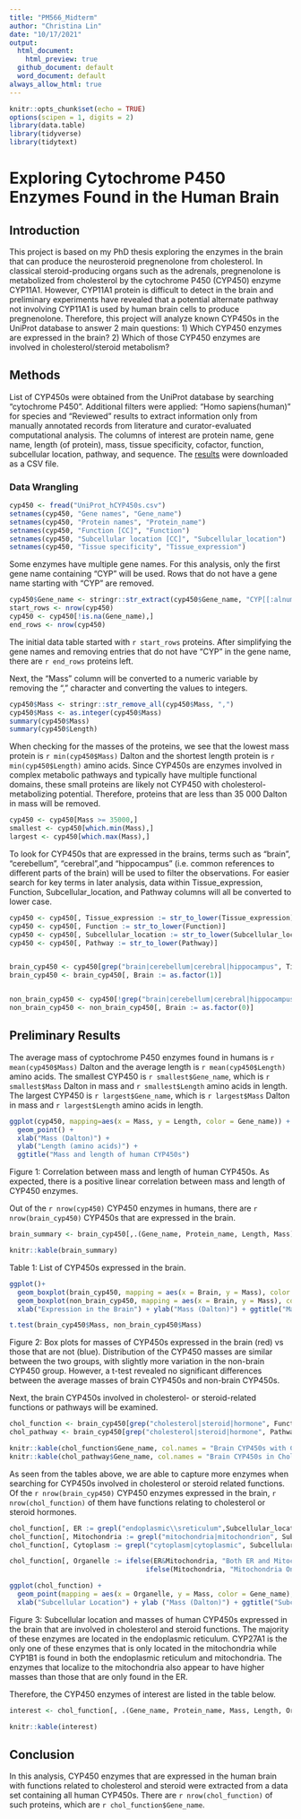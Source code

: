 ```yaml
---
title: "PM566_Midterm"
author: "Christina Lin"
date: "10/17/2021"
output:  
  html_document:
    html_preview: true
  github_document: default
  word_document: default
always_allow_html: true
---
```


```r
knitr::opts_chunk$set(echo = TRUE)
options(scipen = 1, digits = 2)
library(data.table)
library(tidyverse)
library(tidytext)

```

# Exploring Cytochrome P450 Enzymes Found in the Human Brain

## Introduction
This project is based on my PhD thesis exploring the enzymes in the brain that can produce the neurosteroid pregnenolone from cholesterol. In classical steroid-producing organs such as the adrenals, pregnenolone is metabolized from cholesterol by the cytochrome P450 (CYP450) enzyme CYP11A1. However, CYP11A1 protein is difficult to detect in the brain and preliminary experiments have revealed that a potential alternate pathway not involving CYP11A1 is used by human brain cells to produce pregnenolone. Therefore, this project will analyze known CYP450s in the UniProt database to answer 2 main questions: 1) Which CYP450 enzymes are expressed in the brain? 2) Which of those CYP450 enzymes are involved in cholesterol/steroid metabolism? 


## Methods
List of CYP450s were obtained from the UniProt database by searching "cytochrome P450". Additional filters were applied: "Homo sapiens(human)" for species and "Reviewed" results to extract information only from manually annotated records from literature and curator-evaluated computational analysis. The columns of interest are protein name, gene name, length (of protein), mass, tissue specificity, cofactor, function, subcellular location, pathway, and sequence. The [results](https://www.uniprot.org/uniprot/?query=cytochrome%20p450&fil=organism%3A%22Homo%20sapiens%20(Human)%20%5B9606%5D%22%20AND%20reviewed%3Ayes&columns=id%2Centry%20name%2Cprotein%20names%2Cgenes%2Corganism%2Clength%2Cmass%2Ccomment(TISSUE%20SPECIFICITY)%2Ccomment(COFACTOR)%2Ccomment(FUNCTION)%2Ccomment(SUBCELLULAR%20LOCATION)%2Ccomment(PATHWAY)%2Csequence&sort=score) were downloaded as a CSV file. 

### Data Wrangling
```r
cyp450 <- fread("UniProt_hCYP450s.csv")
setnames(cyp450, "Gene names", "Gene_name")
setnames(cyp450, "Protein names", "Protein_name")
setnames(cyp450, "Function [CC]", "Function")
setnames(cyp450, "Subcellular location [CC]", "Subcellular_location")
setnames(cyp450, "Tissue specificity", "Tissue_expression")
```

Some enzymes have multiple gene names. For this analysis, only the first gene name containing "CYP" will be used. Rows that do not have a gene name starting with "CYP" are removed. 

```r
cyp450$Gene_name <- stringr::str_extract(cyp450$Gene_name, "CYP[[:alnum:]]+")
start_rows <- nrow(cyp450)
cyp450 <- cyp450[!is.na(Gene_name),]
end_rows <- nrow(cyp450)
```

The initial data table started with `r start_rows` proteins. After simplifying the gene names and removing entries that do not have "CYP" in the gene name, there are `r end_rows` proteins left. 


Next, the "Mass" column will be converted to a numeric variable by removing the "," character and converting the values to integers. 

```r
cyp450$Mass <- stringr::str_remove_all(cyp450$Mass, ",")
cyp450$Mass <- as.integer(cyp450$Mass)
summary(cyp450$Mass)
summary(cyp450$Length)
```

When checking for the masses of the proteins, we see that the lowest mass protein is `r min(cyp450$Mass)` Dalton and the shortest length protein is `r min(cyp450$Length)` amino acids. Since CYP450s are enzymes involved in complex metabolic pathways and typically have multiple functional domains, these small proteins are likely not CYP450 with cholesterol-metabolizing potential. Therefore, proteins that are less than 35 000 Dalton in mass will be removed. 

```r
cyp450 <- cyp450[Mass >= 35000,]
smallest <- cyp450[which.min(Mass),]
largest <- cyp450[which.max(Mass),]

```


To look for CYP450s that are expressed in the brains, terms such as "brain", "cerebellum", "cerebral",and "hippocampus" (i.e. common references to different parts of the brain) will be used to filter the observations. For easier search for key terms in later analysis, data within Tissue_expression, Function, Subcellular_location, and Pathway columns will all be converted to lower case. 

```r
cyp450 <- cyp450[, Tissue_expression := str_to_lower(Tissue_expression)]
cyp450 <- cyp450[, Function := str_to_lower(Function)]
cyp450 <- cyp450[, Subcellular_location := str_to_lower(Subcellular_location)]
cyp450 <- cyp450[, Pathway := str_to_lower(Pathway)]


brain_cyp450 <- cyp450[grep("brain|cerebellum|cerebral|hippocampus", Tissue_expression),]
brain_cyp450 <- brain_cyp450[, Brain := as.factor(1)]


non_brain_cyp450 <- cyp450[!grep("brain|cerebellum|cerebral|hippocampus", Tissue_expression),]
non_brain_cyp450 <- non_brain_cyp450[, Brain := as.factor(0)]
```



## Preliminary Results

The average mass of cyptochrome P450 enzymes found in humans is `r mean(cyp450$Mass)` Dalton and the average length is `r mean(cyp450$Length)` amino acids. The smallest CYP450 is `r smallest$Gene_name`, which is `r smallest$Mass` Dalton in mass and `r smallest$Length` amino acids in length. The largest CYP450 is `r largest$Gene_name`, which is `r largest$Mass` Dalton in mass and `r largest$Length` amino acids in length.


```r
ggplot(cyp450, mapping=aes(x = Mass, y = Length, color = Gene_name)) +
  geom_point() +
  xlab("Mass (Dalton)") +
  ylab("Length (amino acids)") +
  ggtitle("Mass and length of human CYP450s")
```

Figure 1: Correlation between mass and length of human CYP450s. As expected, there is a positive linear correlation between mass and length of CYP450 enzymes. 



Out of the `r nrow(cyp450)` CYP450 enzymes in humans, there are `r nrow(brain_cyp450)` CYP450s that are expressed in the brain.

```r
brain_summary <- brain_cyp450[,.(Gene_name, Protein_name, Length, Mass)]

knitr::kable(brain_summary)
```
Table 1: List of CYP450s expressed in the brain. 



```r
ggplot()+
  geom_boxplot(brain_cyp450, mapping = aes(x = Brain, y = Mass), color = "red") +
  geom_boxplot(non_brain_cyp450, mapping = aes(x = Brain, y = Mass), color = "blue") +
  xlab("Expression in the Brain") + ylab("Mass (Dalton)") + ggtitle("Masses of CYP450s Expressed in the Brain vs Not Expressed in the Brain")

t.test(brain_cyp450$Mass, non_brain_cyp450$Mass)
```

Figure 2: Box plots for masses of CYP450s expressed in the brain (red) vs those that are not (blue). Distribution of the CYP450 masses are similar between the two groups, with slightly more variation in the non-brain CYP450 group. However, a t-test revealed no significant differences between the average masses of brain CYP450s and non-brain CYP450s. 


Next, the brain CYP450s involved in cholesterol- or steroid-related functions or pathways will be examined. 

```r
chol_function <- brain_cyp450[grep("cholesterol|steroid|hormone", Function),]
chol_pathway <- brain_cyp450[grep("cholesterol|steroid|hormone", Pathway),]

knitr::kable(chol_function$Gene_name, col.names = "Brain CYP450s with Cholesterol or Steroid Function")
knitr::kable(chol_pathway$Gene_name, col.names = "Brain CYP450s in Cholesterol or Steroid Pathways")
```

As seen from the tables above, we are able to capture more enzymes when searching for CYP450s involved in cholesterol or steroid related functions. Of the `r nrow(brain_cyp450)` CYP450 enzymes expressed in the brain, `r nrow(chol_function)` of them have functions relating to cholesterol or steroid hormones. 


```r
chol_function[, ER := grepl("endoplasmic\\sreticulum",Subcellular_location)]
chol_function[, Mitochondria := grepl("mitochondria|mitochondrion", Subcellular_location)]
chol_function[, Cytoplasm := grepl("cytoplasm|cytoplasmic", Subcellular_location)]

chol_function[, Organelle := ifelse(ER&Mitochondria, "Both ER and Mitochondria", 
                                  ifelse(Mitochondria, "Mitochondria Only", "ER Only"))]

ggplot(chol_function) +
  geom_point(mapping = aes(x = Organelle, y = Mass, color = Gene_name), size = 3) +
  xlab("Subcellular Location") + ylab ("Mass (Dalton)") + ggtitle("Subcellular Location of Cholesteroland Steroid Related Brain CYP450s")

```



Figure 3: Subcellular location and masses of human CYP450s expressed in the brain that are involved in cholesterol and steroid functions. The majority of these enzymes are located in the endoplasmic reticulum. CYP27A1 is the only one of these enzymes that is only located in the mitochondria while CYP1B1 is found in both the endoplasmic reticulum and mitochondria. The enzymes that localize to the mitochondria also appear to have higher masses than those that are only found in the ER. 


Therefore, the CYP450 enzymes of interest are listed in the table below. 
```r
interest <- chol_function[, .(Gene_name, Protein_name, Mass, Length, Organelle)]

knitr::kable(interest)
```



## Conclusion
In this analysis, CYP450 enzymes that are expressed in the human brain with functions related to cholesterol and steroid were extracted from a data set containing all human CYP450s. There are `r nrow(chol_function)` of such proteins, which are `r chol_function$Gene_name`. 